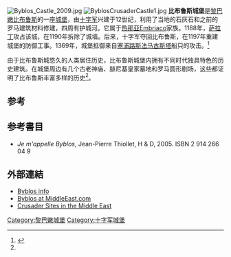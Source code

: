 [[File:Byblos_Castle_2009.jpg|thumb]]
[[File:ByblosCrusaderCastle1.jpg|thumb]]
'''比布鲁斯城堡'''是[[黎巴嫩|黎巴嫩]][[比布鲁斯|比布鲁斯]]的一座[[城堡|城堡]]，由[[十字军|十字军]]兴建于12世纪，利用了当地的石灰石和之前的罗马建筑材料修建，四周有护城河。它属于[[热那亚|热那亚]]Embriaco家族。1188年，[[萨拉丁|萨拉丁]]攻占该城，在1190年拆除了城墙。后来，十字军夺回比布鲁斯，在1197年重建城堡的防御工事。1369年，城堡抵御来自[[塞浦路斯|塞浦路斯]][[法马古斯塔|法马古斯塔]]船只的攻击。<ref name="Byblos Castle">{{cite web|title=Byblos Castle|url=http://travelinos.com/castles/n22-18625-Byblos_Castle|accessdate=2 March 2013|archive-date=2017-08-07|archive-url=https://web.archive.org/web/20170807022902/http://travelinos.com/castles/n22-18625-Byblos_Castle|dead-url=no}}</ref> 

由于比布鲁斯城悠久的人类居住历史，比布鲁斯城堡内拥有不同时代独具特色的历史建筑。在城堡周边有几个古老神庙、腓尼基皇家墓地和罗马圆形剧场，这些都证明了比布鲁斯丰富多样的历史<ref name="Byblos Castle"/>。

==参考==
{{reflist}}

==参考書目==
* ''Je m'appelle Byblos'', Jean-Pierre Thiollet, H & D, 2005. ISBN 2 914 266 04 9

==外部連結==
* [http://www.lgic.org/en/photos2_byblos.php Byblos info] {{Wayback|url=http://www.lgic.org/en/photos2_byblos.php |date=20160924191653 }}
* [http://www.middleeast.com/byblos.htm Byblos at MiddleEast.com] {{Wayback|url=http://www.middleeast.com/byblos.htm |date=20170820103452 }}
* [http://users.stlcc.edu/mfuller/Byblos.html Crusader Sites in the Middle East] {{Wayback|url=http://users.stlcc.edu/mfuller/Byblos.html |date=20161225113658 }}

{{coord|34.12|N|35.6464|E|source:kolossus-dewiki|display=title}}

[[Category:黎巴嫩城堡|Category:黎巴嫩城堡]]
[[Category:十字军城堡|Category:十字军城堡]]